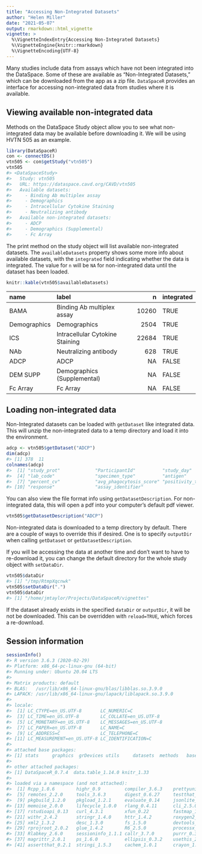 ```yaml
---
title: "Accessing Non-Integrated Datasets"
author: "Helen Miller"
date: "2021-05-07"
output: rmarkdown::html_vignette
vignette: >
  %\VignetteIndexEntry{Accessing Non-Integrated Datasets}
  %\VignetteEngine{knitr::rmarkdown}
  %\VignetteEncoding{UTF-8}
---
```




Many studies include data from assays which have not been integrated into the DataSpace. Some of these are available as "Non-Integrated Datasets," which can be downloaded from the app as a zip file. `DataSpaceR` provides an interface for accessing non-integrated data from studies where it is available. 

## Viewing available non-integrated data

Methods on the DataSpace Study object allow you to see what non-integrated data may be available before downloading it. We will be using HVTN 505 as an example. 


```r
library(DataSpaceR)
con <- connectDS()
vtn505 <- con$getStudy("vtn505")
vtn505
#> <DataSpaceStudy>
#>   Study: vtn505
#>   URL: https://dataspace.cavd.org/CAVD/vtn505
#>   Available datasets:
#>     - Binding Ab multiplex assay
#>     - Demographics
#>     - Intracellular Cytokine Staining
#>     - Neutralizing antibody
#>   Available non-integrated datasets:
#>     - ADCP
#>     - Demographics (Supplemental)
#>     - Fc Array
```

The print method on the study object will list available non-integrated datasets. The `availableDatasets` property shows some more info about available datasets, with the `integrated` field indicating whether the data is integrated. The value for `n` will be `NA` for non-integrated data until the dataset has been loaded. 


```r
knitr::kable(vtn505$availableDatasets)
```



|name         |label                           |     n|integrated |
|:------------|:-------------------------------|-----:|:----------|
|BAMA         |Binding Ab multiplex assay      | 10260|TRUE       |
|Demographics |Demographics                    |  2504|TRUE       |
|ICS          |Intracellular Cytokine Staining | 22684|TRUE       |
|NAb          |Neutralizing antibody           |   628|TRUE       |
|ADCP         |ADCP                            |    NA|FALSE      |
|DEM SUPP     |Demographics (Supplemental)     |    NA|FALSE      |
|Fc Array     |Fc Array                        |    NA|FALSE      |

## Loading non-integrated data

Non-Integrated datasets can be loaded with `getDataset` like integrated data. This will unzip the non-integrated data to a temp directory and load it into the environment. 


```r
adcp <- vtn505$getDataset("ADCP")
dim(adcp)
#> [1] 378  11
colnames(adcp)
#>  [1] "study_prot"             "ParticipantId"          "study_day"             
#>  [4] "lab_code"               "specimen_type"          "antigen"               
#>  [7] "percent_cv"             "avg_phagocytosis_score" "positivity_threshold"  
#> [10] "response"               "assay_identifier"
```

You can also view the file format info using `getDatasetDescription`. For non-integrated data, this will open a pdf into your computer's default pdf viewer. 


```r
vtn505$getDatasetDescription("ADCP")
```

Non-integrated data is downloaded to a temp directory by default. There are a couple of ways to override this if desired. One is to specify `outputDir` when calling `getDataset` or `getDatasetDescription`.

If you will be accessing the data at another time and don't want to have to re-download it, you can change the default directory for the whole study object with `setDataDir`. 


```r
vtn505$dataDir
#> [1] "/tmp/RtmpXqcnwk"
vtn505$setDataDir(".")
vtn505$dataDir
#> [1] "/home/jmtaylor/Projects/DataSpaceR/vignettes"
```

If the dataset already exists in the specified `dataDir` or `outputDir`, it will be not be downloaded. This can be overridden with `reload=TRUE`, which forces a re-download. 


## Session information


```r
sessionInfo()
#> R version 3.6.3 (2020-02-29)
#> Platform: x86_64-pc-linux-gnu (64-bit)
#> Running under: Ubuntu 20.04 LTS
#> 
#> Matrix products: default
#> BLAS:   /usr/lib/x86_64-linux-gnu/blas/libblas.so.3.9.0
#> LAPACK: /usr/lib/x86_64-linux-gnu/lapack/liblapack.so.3.9.0
#> 
#> locale:
#>  [1] LC_CTYPE=en_US.UTF-8       LC_NUMERIC=C              
#>  [3] LC_TIME=en_US.UTF-8        LC_COLLATE=en_US.UTF-8    
#>  [5] LC_MONETARY=en_US.UTF-8    LC_MESSAGES=en_US.UTF-8   
#>  [7] LC_PAPER=en_US.UTF-8       LC_NAME=C                 
#>  [9] LC_ADDRESS=C               LC_TELEPHONE=C            
#> [11] LC_MEASUREMENT=en_US.UTF-8 LC_IDENTIFICATION=C       
#> 
#> attached base packages:
#> [1] stats     graphics  grDevices utils     datasets  methods   base     
#> 
#> other attached packages:
#> [1] DataSpaceR_0.7.4  data.table_1.14.0 knitr_1.33       
#> 
#> loaded via a namespace (and not attached):
#>  [1] Rcpp_1.0.6        highr_0.9         compiler_3.6.3    prettyunits_1.1.1
#>  [5] remotes_2.2.0     tools_3.6.3       digest_0.6.27     testthat_3.0.1   
#>  [9] pkgbuild_1.2.0    pkgload_1.2.1     evaluate_0.14     jsonlite_1.7.2   
#> [13] memoise_2.0.0     lifecycle_1.0.0   rlang_0.4.11      cli_2.5.0        
#> [17] rstudioapi_0.13   curl_4.3.1        xfun_0.22         fastmap_1.1.0    
#> [21] withr_2.4.2       stringr_1.4.0     httr_1.4.2        roxygen2_7.1.1   
#> [25] xml2_1.3.2        desc_1.3.0        fs_1.5.0          devtools_2.3.2   
#> [29] rprojroot_2.0.2   glue_1.4.2        R6_2.5.0          processx_3.5.2   
#> [33] Rlabkey_2.6.0     sessioninfo_1.1.1 callr_3.7.0       purrr_0.3.4      
#> [37] magrittr_2.0.1    ps_1.6.0          ellipsis_0.3.2    usethis_2.0.0    
#> [41] assertthat_0.2.1  stringi_1.5.3     cachem_1.0.1      crayon_1.4.1
```
